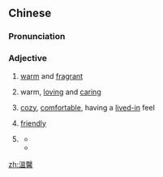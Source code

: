 {{also|温馨}}
==Chinese==
{{zh-forms|s=温馨}}

===Pronunciation===
{{zh-pron
|m=wēnxīn
|c=wan1 hing1
|cat=a
}}

===Adjective===
{{zh-adj}}

# {{lb|zh|of an environment}} [[warm]] and [[fragrant]]
# {{lb|zh|of a family}} warm, [[loving]] and [[caring]]
# {{lb|zh|of a room}} [[cozy]], [[comfortable]], having a [[lived-in]] feel
# {{lb|zh|of a reminder}} [[friendly]]
#: {{zh-x|溫馨 提示|'''friendly''' reminder}}
# {{lb|zh|of a <?>}} {{rfdef|zh}}
#* {{zh-x|孕育 美麗 溫馨 愛意|{{t-needed}}|C-LIT|ref={{w2|zh|張學友}} (lyricist {{w2|zh|卡龍 (填詞人)|卡龍}}), {{w2|zh|月半彎}}}}
#* {{zh-x|讓 明日 留下 我 共{gung6} 你　溫馨 的 追憶|{{t-needed}}|C-LIT|ref={{w2|zh|劉德華}} (lyricist {{w2|zh|林敏聰}}), {{w2|zh|只知道此刻愛你}}}}

[[zh:溫馨]]